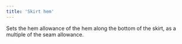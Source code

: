 ```yaml
---
title: 'Skirt hem'
---
```


Sets the hem allowance of the hem along the bottom of the skirt, as a multiple
of the seam allowance.
